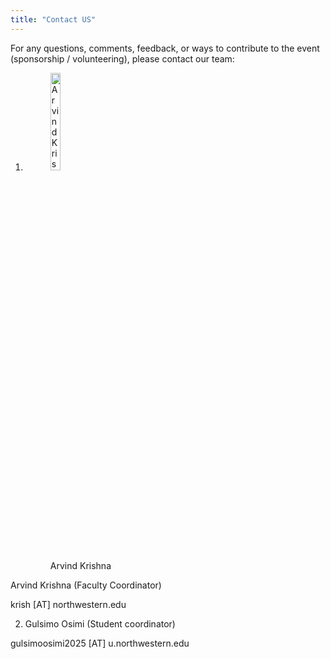 ```yaml
---
title: "Contact US"
---
```


For any questions, comments, feedback, or ways to contribute to the event (sponsorship / volunteering), please contact our team:

1. ![Arvind Krishna](images/krish_pic.jpg){width=20%}

Arvind Krishna (Faculty Coordinator)

krish [AT] northwestern.edu

2. Gulsimo Osimi (Student coordinator)

gulsimoosimi2025 [AT] u.northwestern.edu
